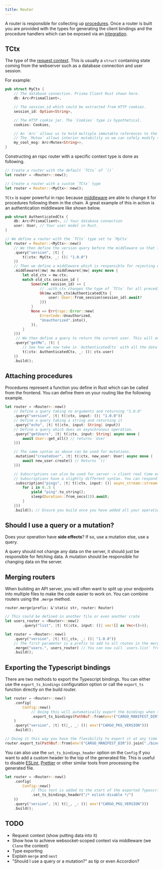 ```yaml
---
title: Router
---
```


A router is responsible for collecting up [procedures](./procedures). Once a router is built you are provided with the types for generating the client bindings and the procedure handlers which can be exposed via an [integration](../integrations/axum).

## TCtx

The type of the [request context](/server/concepts#request-context). This is usually a `struct` containing state coming from the webserver such as a database connection and user session.

For example:

```rs copy filename="src/main.rs"
pub struct MyCtx {
    // The database connection. Prisma Client Rust shown here.
    db: Arc<PrismaClient>,

    // The session_id which could be extracted from HTTP cookies.
    session_id: Option<String>,

    // The HTTP cookie jar. The `Cookies` type is hypothetical.
    cookies: Cookies,

    // An `Arc` allows us to hold multiple immutable references to the message.
    // The `Mutex` allows interior mutability so we can safely modify the string from a immutable reference.
    my_cool_msg: Arc<Mutex<String>>,
}
```

Constructing an rspc router with a specific context type is done as following.

```rs copy filename="src/main.rs"
// Create a router with the default `TCtx` of `()`
let router = <Router>::new();

// Create a router with a custom `TCtx` type
let router = Router::<MyCtx>::new();
```

`TCtx` is super powerful in rspc because [middleware](/server/middleware) are able to change it for procedures following them in the chain. A great example of this in action is an authentication middleware like shown below.

```rs copy filename="src/main.rs"
pub struct AuthenticatedCtx {
    db: Arc<PrismaClient>, // Your database connection
    user: User, // Your user model in Rust.
}

// We define a router with the `TCtx` type set to `MyCtx`
let router = Router::<MyCtx>::new()
    // We then define the version query before the middleware so that it doesn't require authentication.
    .query("version", |t| {
        t(|ctx: MyCtx, _: ()| "1.0.0")
    })
    // Then we define a middleware which is responsible for rejecting unauthorized requests.
    .middleware(|mw| mw.middleware(|mw| async move {
        let old_ctx = mw.ctx;
        match old_ctx.session_id {
            Some(ref session_id) => {
                // .with_ctx changes the type of `TCtx` for all preceding procedures.
                Ok(mw.with_ctx(AuthenticatedCtx {
                    user: User::from_session(session_id).await?
                }))
            }
            None => Err(rspc::Error::new(
                ErrorCode::Unauthorized,
                "Unauthorized".into(),
            )),
        }
    }))
     // We then define a query to return the current user. This will only be called for authenticated users.
    .query("getMe", |t| {
        // See how we now take in `AuthenticatedCtx` with all the data from the middleware
        t(|ctx: AuthenticatedCtx, _: ()| ctx.user)
    })
    .build();
```

## Attaching procedures

Procedures represent a function you define in Rust which can be called from the frontend. You can define them on your routing like the following example.

```rs copy filename="src/main.rs"
let router = <Router>::new()
    // Define a query taking no arguments and returning "1.0.0"
    .query("version", |t| t(|ctx, input: ()| "1.0.0"))
    // Define a query taking a string and returning it
    .query("echo", |t| t(|ctx, input: String| input))
    // Define a query which does an asynchronous operation.
    .query("getUsers", |t| t(|ctx, input: String| async move {
        await User::get_all() // returns `User`
    }))

    // The same syntax as above can be used for mutations.
    .mutation("createUser", |t| t(|ctx, new_user: User| async move {
        await new_user.create() // Returns `()`
    }))

    // Subscriptions can also be used for server -> client real time events
    // Subscriptions have a slightly different syntax. You can respond with any Rust `Stream` type.
    .subscription("pings", |t| t(|ctx, input: ()| async_stream::stream! {
        for i in 0..5 {
            yield "ping".to_string();
            sleep(Duration::from_secs(1)).await;
        }
    }))
    .build(); // Ensure you build once you have added all your operations.
```

## Should I use a query or a mutation?

Does your operation have **side effects**? If so, use a mutation else, use a query.

A query should not change any data on the server, it should just be responsible for fetching data. A mutation should be responsible for changing data on the server.

## Merging routers

When building an API server, you will often want to split up your endpoints into multiple files to make the code easier to work on. You can combine routers using the `.merge` method.

`router.merge(prefix: &'static str, router: Router)`

```rs copy filename="src/main.rs"
// This could be defined in another file or even another crate
let users_router = <Router>::new()
        .query("list", |t| t(|ctx, input: ()| vec![] as Vec<()>));

let router = <Router>::new()
    .query("version", |t| t(|_ctx, _: ()| "1.0.0"))
    // The first parameter is a prefix to add to all routes in the merged router.
    .merge("users.", users_router) // You can now call `users.list` from your frontend.
    .build();
```

## Exporting the Typescript bindings

There are two methods to export the Typescript bindings. You can either use the `export_ts_bindings` configuration option or call the `export_ts` function directly on the build router.

```rs copy filename="src/main.rs"
let router = <Router>::new()
    .config(
        Config::new()
            // Doing this will automatically export the bindings when the `build` function is called.
            .export_ts_bindings(PathBuf::from(env!("CARGO_MANIFEST_DIR")).join("./bindings.ts"))
    )
    .query("version", |t| t(|_, _: ()| env!("CARGO_PKG_VERSION")))
    .build();

// Doing it this way you have the flexibility to export it at any time and to wheerever you want.
router.export_ts(PathBuf::from(env!("CARGO_MANIFEST_DIR")).join("./bindings.ts")).unwrap();
```

You can also use the `set_ts_bindings_header` option on the `Config` if you want to add a custom header to the top of the generated file. This is useful to disable [ESLint](https://eslint.org), [Prettier](https://prettier.io) or other similar tools from processing the generated file.

```rs copy filename="src/main.rs"
let router = <Router>::new()
    .config(
        Config::new()
            // This text is added to the start of the exported Typescript file.
            .set_ts_bindings_header("/* eslint-disable */")
    ))
    .query("version", |t| t(|_, _: ()| env!("CARGO_PKG_VERSION")))
    .build();
```

## TODO

 - Request context (show putting data into it)
 - Show how to achieve websocket-scoped context via middleware (we `Clone` the context)
 - Type exporting
 - Explain `merge` and `nest`
 - "Should I use a query or a mutation?" as tip or even Accordion?
